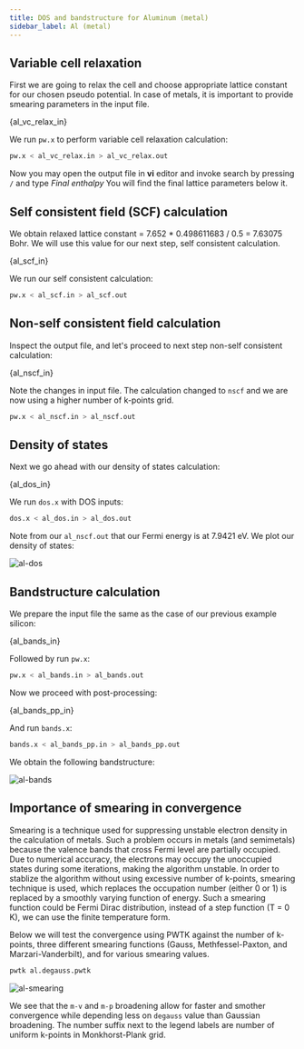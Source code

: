 ```yaml
---
title: DOS and bandstructure for Aluminum (metal)
sidebar_label: Al (metal)
---
```


## Variable cell relaxation

First we are going to relax the cell and choose appropriate lattice constant for
our chosen pseudo potential. In case of metals, it is important to provide
smearing parameters in the input file.


<CodeBlock language="bash" title="src/al/al_vc_relax.in" showLineNumbers>{al_vc_relax_in}</CodeBlock>

We run `pw.x` to perform variable cell relaxation calculation:
```bash
pw.x < al_vc_relax.in > al_vc_relax.out
```
Now you may open the output file in **vi** editor and invoke search by pressing
`/` and type *Final enthalpy* You will find the final lattice parameters below
it.


## Self consistent field (SCF) calculation

We obtain relaxed lattice constant = 7.652 * 0.498611683 / 0.5 = 7.63075 Bohr.
We will use this value for our next step, self consistent calculation.


<CodeBlock language="bash" title="src/al/al_scf.in" showLineNumbers>{al_scf_in}</CodeBlock>

We run our self consistent calculation:
```bash
pw.x < al_scf.in > al_scf.out
```
## Non-self consistent field calculation

Inspect the output file, and let's proceed to next step non-self consistent
calculation:


<CodeBlock language="bash" title="src/al/al_nscf.in" showLineNumbers>{al_nscf_in}</CodeBlock>

Note the changes in input file. The calculation changed to `nscf` and we are now
using a higher number of k-points grid.
```bash
pw.x < al_nscf.in > al_nscf.out
```

## Density of states

Next we go ahead with our density of states calculation:


<CodeBlock language="bash" title="src/al/al_dos.in" showLineNumbers>{al_dos_in}</CodeBlock>

We run `dos.x` with DOS inputs:
```bash
dos.x < al_dos.in > al_dos.out
```
Note from our `al_nscf.out` that our Fermi energy is at 7.9421 eV. We plot our
density of states:

![al-dos](../../static/img/al-dos.webp)

## Bandstructure calculation

We prepare the input file the same as the case of our previous example silicon:


<CodeBlock language="bash" title="src/al/al_bands.in" showLineNumbers>{al_bands_in}</CodeBlock>

Followed by run `pw.x`:
```bash
pw.x < al_bands.in > al_bands.out
```

Now we proceed with post-processing:


<CodeBlock language="bash" title="src/al/al_bands_pp.in" showLineNumbers>{al_bands_pp_in}</CodeBlock>

And run `bands.x`:
```bash
bands.x < al_bands_pp.in > al_bands_pp.out
```
We obtain the following bandstructure:

![al-bands](../../static/img/al-bands.webp)

## Importance of smearing in convergence

Smearing is a technique used for suppressing unstable electron density in the
calculation of metals. Such a problem occurs in metals (and semimetals) because
the valence bands that cross Fermi level are partially occupied. Due to
numerical accuracy, the electrons may occupy the unoccupied states during some
iterations, making the algorithm unstable. In order to stablize the algorithm
without using excessive number of k-points, smearing technique is used, which
replaces the occupation number (either 0 or 1) is replaced by a smoothly varying
function of energy. Such a smearing function could be Fermi Dirac distribution,
instead of a step function (T = 0 K), we can use the finite temperature form.

Below we will test the convergence using PWTK against the number of k-points,
three different smearing functions (Gauss, Methfessel-Paxton, and
Marzari-Vanderbilt), and for various smearing values.

```bash
pwtk al.degauss.pwtk
```

![al-smearing](../../static/img/al-smearing.webp)

We see that the `m-v` and `m-p` broadening allow for faster and smother
convergence while depending less on `degauss` value than Gaussian broadening.
The number suffix next to the legend labels are number of uniform k-points in
Monkhorst-Plank grid.
